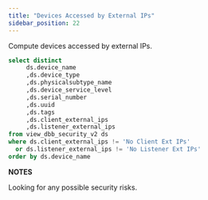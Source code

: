 ```yaml
---
title: "Devices Accessed by External IPs"
sidebar_position: 22
---
```


Compute devices accessed by external IPs.

```sql
select distinct
     ds.device_name
     ,ds.device_type
     ,ds.physicalsubtype_name
     ,ds.device_service_level
     ,ds.serial_number
     ,ds.uuid
     ,ds.tags
     ,ds.client_external_ips
     ,ds.listener_external_ips
from view_dbb_security_v2 ds
where ds.client_external_ips != 'No Client Ext IPs'   
  or ds.listener_external_ips != 'No Listener Ext IPs'
order by ds.device_name
```

**NOTES**

Looking for any possible security risks.
